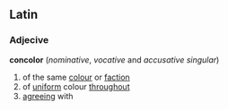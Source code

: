 ==Latin==
===Adjecive===
'''concolor'''  (''nominative'', ''vocative'' and ''accusative'' ''singular'')
#of the same [[colour]] or [[faction]]
#of [[uniform]] colour [[throughout]]
#[[agreeing]] with